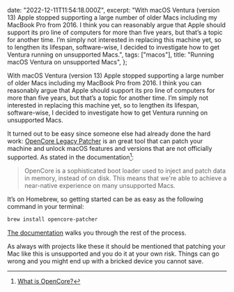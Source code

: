   date: "2022-12-11T11:54:18.000Z",
  excerpt:
    "With macOS Ventura (version 13) Apple stopped supporting a large number of older Macs including my MacBook Pro from 2016. I think you can reasonably argue that Apple should support its pro line of computers for more than five years, but that’s a topic for another time. I’m simply not interested in replacing this machine yet, so to lengthen its lifespan, software-wise, I decided to investigate how to get Ventura running on unsupported Macs.",
  tags: ["macos"],
  title: "Running macOS Ventura on unsupported Macs",
};

With macOS Ventura (version 13) Apple stopped supporting a large number of older Macs including my MacBook Pro from 2016. I think you can reasonably argue that Apple should support its pro line of computers for more than five years, but that’s a topic for another time. I’m simply not interested in replacing this machine yet, so to lengthen its lifespan, software-wise, I decided to investigate how to get Ventura running on unsupported Macs.

It turned out to be easy since someone else had already done the hard work: [OpenCore Legacy Patcher](https://dortania.github.io/OpenCore-Legacy-Patcher/) is an great tool that can patch your machine and unlock macOS features and versions that are not officially supported. As stated in the documentation[^1]:

> OpenCore is a sophisticated boot loader used to inject and patch data in memory, instead of on disk. This means that we're able to achieve a near-native experience on many unsupported Macs.

It’s on Homebrew, so getting started can be as easy as the following command in your terminal:

```sh
brew install opencore-patcher
```

[The documentation](https://dortania.github.io/OpenCore-Legacy-Patcher/INSTALLER.html) walks you through the rest of the process.

As always with projects like these it should be mentioned that patching your Mac like this is unsupported and you do it at your own risk. Things can go wrong and you might end up with a bricked device you cannot save.

[^1]: [What is OpenCore?](https://dortania.github.io/OpenCore-Legacy-Patcher/START.html#what-is-opencore)
